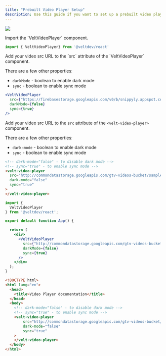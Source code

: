 ```yaml
---
title: "Prebuilt Video Player Setup"
description: Use this guide if you want to set up a prebuilt video player from our SDK with collaborative features built in.
---
```


![](/gifs/video-comment.gif)

<Tabs>

<Tab title="React / Next.js">

<Steps>

<Step title="Import VeltVideoPlayer component">
Import the `VeltVideoPlayer` component.

```jsx
import { VeltVideoPlayer} from '@veltdev/react'
```
</Step>

<Step title="Add src to VeltVideoPlayer">
Add your video src URL to the `src` attribute of the `VeltVideoPlayer` component.

There are a few other properties:
 - `darkMode` - boolean to enable dark mode
 - `sync` - boolean to enable sync mode

```jsx
<VeltVideoPlayer 
  src={"https://firebasestorage.googleapis.com/v0/b/snippyly.appspot.com/o/external%2Fvelt.mp4?alt=media&token=d8af2697-c797-4610-b886-ca510b231097"} 
  darkMode={false}
  sync={true}
/>
```

</Step>

</Steps>






</Tab>


<Tab title="HTML">

Add your video src URL to the `src` attribute of the `<velt-video-player>` component.

There are a few other properties:
 - `dark-mode` - boolean to enable dark mode
 - `sync` - boolean to enable sync mode


```html
<!-- dark-mode="false" - to disable dark mode -->
<!-- sync="true" - to enable sync mode -->
<velt-video-player 
  src="http://commondatastorage.googleapis.com/gtv-videos-bucket/sample/Sintel.mp4"
  dark-mode="false"
  sync="true"
>
</velt-video-player>

```

</Tab>

</Tabs>

<RequestExample>


```jsx React / Next.js
import {
  VeltVideoPlayer
} from '@veltdev/react';

export default function App() {

  return (
    <div>
      <VeltVideoPlayer 
        src={"http://commondatastorage.googleapis.com/gtv-videos-bucket/sample/Sintel.mp4"} 
        darkMode={false}
        sync={true}
      />
    </div>
  );
}
```

```html HTML
<!DOCTYPE html>
<html lang="en">
  <head>
    <title>Video Player documentation</title>
  </head>
  <body>
    <!-- dark-mode="false" - to disable dark mode -->
    <!-- sync="true" - to enable sync mode -->
    <velt-video-player 
        src="http://commondatastorage.googleapis.com/gtv-videos-bucket/sample/Sintel.mp4"
        dark-mode="false"
        sync="true"
    >
    </velt-video-player>
  </body>
</html>

```

</RequestExample>
